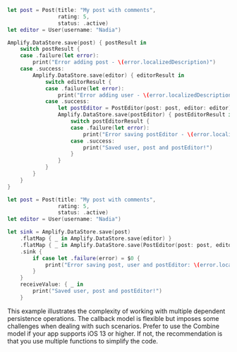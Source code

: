 <BlockSwitcher>

<CodeBlock name="Listener (iOS 11+)">

```swift
let post = Post(title: "My post with comments",
                rating: 5,
                status: .active)
let editor = User(username: "Nadia")

Amplify.DataStore.save(post) { postResult in
    switch postResult {
    case .failure(let error):
        print("Error adding post - \(error.localizedDescription)")
    case .success:
        Amplify.DataStore.save(editor) { editorResult in
            switch editorResult {
            case .failure(let error):
                print("Error adding user - \(error.localizedDescription)")
            case .success:
                let postEditor = PostEditor(post: post, editor: editor)
                Amplify.DataStore.save(postEditor) { postEditorResult in
                    switch postEditorResult {
                    case .failure(let error):
                        print("Error saving postEditor - \(error.localizedDescription)")
                    case .success:
                        print("Saved user, post and postEditor!")
                    }
                }
            }
        }
    }
}
```

</CodeBlock>

<CodeBlock name="Combine (iOS 13+)">

```swift
let post = Post(title: "My post with comments",
                rating: 5,
                status: .active)
let editor = User(username: "Nadia")

let sink = Amplify.DataStore.save(post)
    .flatMap { _ in Amplify.DataStore.save(editor) }
    .flatMap { _ in Amplify.DataStore.save(PostEditor(post: post, editor: editor)) }
    .sink {
        if case let .failure(error) = $0 {
            print("Error saving post, user and postEditor: \(error.localizedDescription)")
        }
    }
    receiveValue: { _ in
        print("Saved user, post and postEditor!")
    }
```

</CodeBlock>

</BlockSwitcher>

<Callout>

This example illustrates the complexity of working with multiple dependent persistence operations. The callback model is flexible but imposes some challenges when dealing with such scenarios. Prefer to use the Combine model if your app supports iOS 13 or higher. If not, the recommendation is that you use multiple functions to simplify the code.

</Callout>
